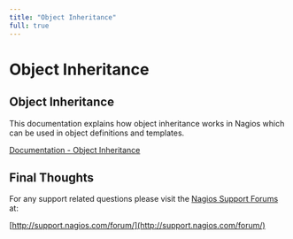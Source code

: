 ---
title: "Object Inheritance"
full: true
---

# Object Inheritance

## Object Inheritance

This documentation explains how object inheritance works in Nagios which can be used in object definitions and templates.

[Documentation - Object Inheritance](https://assets.nagios.com/downloads/nagioscore/docs/nagioscore/4/en/objectinheritance.html "Object Inheritance")

## Final Thoughts

For any support related questions please visit the [Nagios Support Forums](http://support.nagios.com/forum/) at:

[http://support.nagios.com/forum/](http://support.nagios.com/forum/)